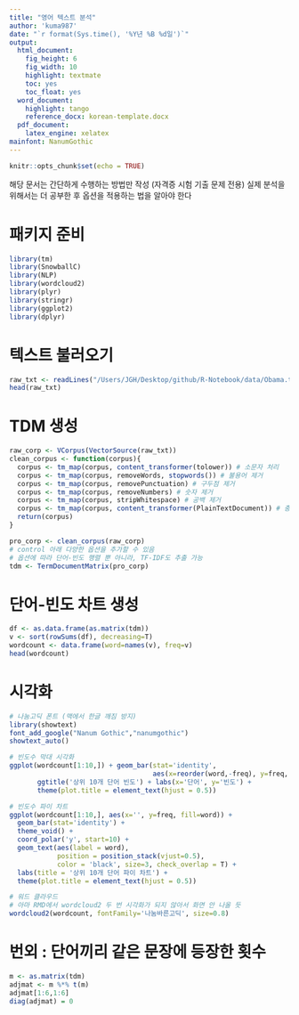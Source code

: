 ```yaml
---
title: "영어 텍스트 분석"
author: 'kuma987'
date: "`r format(Sys.time(), '%Y년 %B %d일')`"
output:
  html_document: 
    fig_height: 6
    fig_width: 10
    highlight: textmate
    toc: yes
    toc_float: yes
  word_document:
    highlight: tango
    reference_docx: korean-template.docx
  pdf_document:
    latex_engine: xelatex
mainfont: NanumGothic
---
```


```r
knitr::opts_chunk$set(echo = TRUE)
```

해당 문서는 간단하게 수행하는 방법만 작성 (자격증 시험 기출 문제 전용) 
실제 분석을 위해서는 더 공부한 후 옵션을 적용하는 법을 알아야 한다  



# 패키지 준비
```r
library(tm)
library(SnowballC)
library(NLP)
library(wordcloud2)
library(plyr)
library(stringr)
library(ggplot2)
library(dplyr)
```

# 텍스트 불러오기
```r
raw_txt <- readLines("/Users/JGH/Desktop/github/R-Notebook/data/Obama.txt")
head(raw_txt)
```

# TDM 생성
```r
raw_corp <- VCorpus(VectorSource(raw_txt))
clean_corpus <- function(corpus){
  corpus <- tm_map(corpus, content_transformer(tolower)) # 소문자 처리
  corpus <- tm_map(corpus, removeWords, stopwords()) # 불용어 제거
  corpus <- tm_map(corpus, removePunctuation) # 구두점 제거
  corpus <- tm_map(corpus, removeNumbers) # 숫자 제거
  corpus <- tm_map(corpus, stripWhitespace) # 공백 제거
  corpus <- tm_map(corpus, content_transformer(PlainTextDocument)) # 충돌 방지
  return(corpus)
}

pro_corp <- clean_corpus(raw_corp)
# control 아래 다양한 옵션을 추가할 수 있음
# 옵션에 따라 단어-빈도 행렬 뿐 아니라, TF-IDF도 추출 가능
tdm <- TermDocumentMatrix(pro_corp)
```

# 단어-빈도 차트 생성
```r
df <- as.data.frame(as.matrix(tdm))
v <- sort(rowSums(df), decreasing=T)
wordcount <- data.frame(word=names(v), freq=v)
head(wordcount)
```
# 시각화

```r
# 나눔고딕 폰트 (맥에서 한글 깨짐 방지)
library(showtext)
font_add_google("Nanum Gothic","nanumgothic")
showtext_auto()
```


```r
# 빈도수 막대 시각화
ggplot(wordcount[1:10,]) + geom_bar(stat='identity',
                                    aes(x=reorder(word,-freq), y=freq, fill=word)) +
       ggtitle('상위 10개 단어 빈도') + labs(x='단어', y='빈도') +
       theme(plot.title = element_text(hjust = 0.5))
```

```r
# 빈도수 파이 차트
ggplot(wordcount[1:10,], aes(x='', y=freq, fill=word)) +
  geom_bar(stat='identity') +
  theme_void() +
  coord_polar('y', start=10) +
  geom_text(aes(label = word),
            position = position_stack(vjust=0.5),
            color = 'black', size=3, check_overlap = T) +
  labs(title = '상위 10개 단어 파이 차트') +
  theme(plot.title = element_text(hjust = 0.5))
```

```r
# 워드 클라우드
# 아마 RMD에서 wordcloud2 두 번 시각화가 되지 않아서 화면 안 나올 듯
wordcloud2(wordcount, fontFamily='나눔바른고딕', size=0.8)
```

# 번외 : 단어끼리 같은 문장에 등장한 횟수
```r
m <- as.matrix(tdm)
adjmat <- m %*% t(m)
adjmat[1:6,1:6]
diag(adjmat) = 0
```


